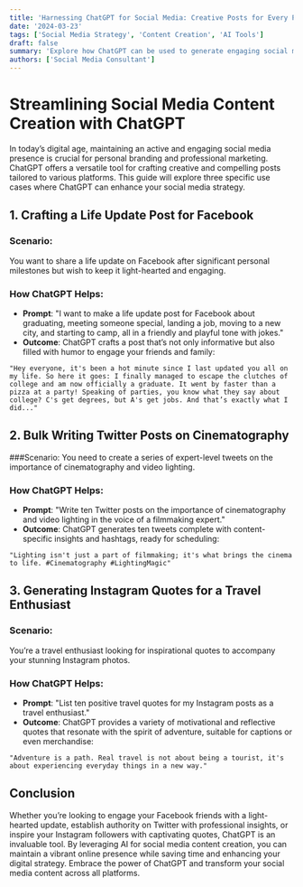 ```yaml
---
title: 'Harnessing ChatGPT for Social Media: Creative Posts for Every Platform'
date: '2024-03-23'
tags: ['Social Media Strategy', 'Content Creation', 'AI Tools']
draft: false
summary: 'Explore how ChatGPT can be used to generate engaging social media content across different platforms, including Facebook life updates, Twitter series on cinematography, and inspirational Instagram quotes.'
authors: ['Social Media Consultant']
---
```


# Streamlining Social Media Content Creation with ChatGPT

In today’s digital age, maintaining an active and engaging social media presence is crucial for personal branding and professional marketing. ChatGPT offers a versatile tool for crafting creative and compelling posts tailored to various platforms. This guide will explore three specific use cases where ChatGPT can enhance your social media strategy.

## 1. Crafting a Life Update Post for Facebook

### Scenario:

You want to share a life update on Facebook after significant personal milestones but wish to keep it light-hearted and engaging.

### How ChatGPT Helps:

- **Prompt**: "I want to make a life update post for Facebook about graduating, meeting someone special, landing a job, moving to a new city, and starting to camp, all in a friendly and playful tone with jokes."
- **Outcome**: ChatGPT crafts a post that’s not only informative but also filled with humor to engage your friends and family:

```plaintext
"Hey everyone, it's been a hot minute since I last updated you all on my life. So here it goes: I finally managed to escape the clutches of college and am now officially a graduate. It went by faster than a pizza at a party! Speaking of parties, you know what they say about college? C's get degrees, but A's get jobs. And that’s exactly what I did..."
```

## 2. Bulk Writing Twitter Posts on Cinematography

###Scenario:
You need to create a series of expert-level tweets on the importance of cinematography and video lighting.

### How ChatGPT Helps:

- **Prompt**: "Write ten Twitter posts on the importance of cinematography and video lighting in the voice of a filmmaking expert."
- **Outcome**: ChatGPT generates ten tweets complete with content-specific insights and hashtags, ready for scheduling:

```plaintext
"Lighting isn't just a part of filmmaking; it's what brings the cinema to life. #Cinematography #LightingMagic"
```

## 3. Generating Instagram Quotes for a Travel Enthusiast

### Scenario:

You’re a travel enthusiast looking for inspirational quotes to accompany your stunning Instagram photos.

### How ChatGPT Helps:

- **Prompt**: "List ten positive travel quotes for my Instagram posts as a travel enthusiast."
- **Outcome**: ChatGPT provides a variety of motivational and reflective quotes that resonate with the spirit of adventure, suitable for captions or even merchandise:

```plaintext
"Adventure is a path. Real travel is not about being a tourist, it's about experiencing everyday things in a new way."
```

## Conclusion

Whether you’re looking to engage your Facebook friends with a light-hearted update, establish authority on Twitter with professional insights, or inspire your Instagram followers with captivating quotes, ChatGPT is an invaluable tool. By leveraging AI for social media content creation, you can maintain a vibrant online presence while saving time and enhancing your digital strategy. Embrace the power of ChatGPT and transform your social media content across all platforms.
